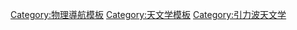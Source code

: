 {{navbox
|name   = 引力波
|title  = [[引力波天文学]]
|bodyclass = hlist
|listclass = hlist
|image  = [[File:Gravitational-wave detector sensitivities and astrophysical gravitational-wave sources.png|120px]]
[[File:LISA-waves.jpg|120px]]

|group1 = [[引力波探测器|探测器]]
|list1 = {{Navbox subgroup

|group1 = 共振质量天线
|list1 = {{Navbox subgroup
|group1 = 运行中
|list1  = 
* {{link-en|MiniGrail|MiniGrail}}
* {{link-en|AURIGA|AURIGA}}
* {{link-en|Mario Schenberg|Mario Schenberg (Gravitational Wave Detector)}}

|group2 = 退役
|list2  =
* {{link-en|ALLEGRO|Allegro gravitational-wave detector}}
* [[棒狀重力波探測器]]
}}

|group2 = 地基干涉仪
|list2  = {{navbox subgroup
|group1 = 运行中
|list1  =
* {{link-en|AIGO|AIGO}}
* {{link-en|CLIO|CLIO}}
* {{link-en|GEO600|GEO600}}
* [[室女座干涉儀]]
** [[欧洲引力天文台]]
* [[激光干涉引力波天文台|先进激光干涉引力波天文台]] 
** [[LIGO科学合作组织]]

|group2 = 退役
|list2  =
* {{link-en|TAMA 300|TAMA 300}} 

|group3 = 建设中
|list3  =
* [[KAGRA|神冈引力波探测器（KAGRA）]]
* [[室女座干涉儀#先进室女座探测器|先进室女座探测器]]
** [[欧洲引力天文台]]

|group4 = 提议
|list4  =
* {{link-en|AIGO|AIGO}}
* [[爱因斯坦望远镜|爱因斯坦望远镜（ET）]]
* {{link-en|LIGO-India|INDIGO}}
* {{link-en|TOBA|Torsion-Bar Antenna}}

}}

|group3 = 天基干涉仪
|list3  = {{Navbox subgroup
|group1 = 退役
|list1  = 
*[[LISA Pathfinder]]

|group2 = 建设中
|list2  =
* [[天琴计划]]
* [[太极计划]]（[[微重力技术实验卫星|太极一号]]）
* [[激光干涉空间天线|LISA/eLISA]]

|group3 = 提议
|list3 =
* [[分赫兹干涉引力波天文台|DECIGO]]
* {{link-en|Big Bang Observer|Big Bang Observer}}
}}

|group4 = [[宇宙微波背景輻射|CMB]]偏振实验
|list4 = {{Navbox subgroup
|group1 = 退役
|list1 =
*[[BICEP]]
*[[BICEP2]]
*[[Keck Array]]

|group2 = 运行中
|list2 =
*[[BICEP3]]
*[[BICEP Array]]

|group3 = 建设中
|list3 = 
* [[阿里计划]]
}}
}}

|group5 = [[脉冲星计时阵]]
|list5 =
* [[欧洲脉冲星计时阵列|EPTA]]
* [[国际脉冲星计时阵列|IPTA]]
* [[北美纳赫兹引力波天文台|NANOGrav]]
* [[帕克斯天文台|PPTA]]

|group6 = 数据分析
|list6  =
* [[Einstein@Home]]
* {{le|PyCBC|PyCBC}}
* {{le|Zooniverse|Zooniverse}}

| group7 = 探测
|list7 = {{navbox subgroup
|group1 = 事件
|list1  =
* {{le|引力波观测列表|List of gravitational wave observations}}
* [[GW150914|GW150914（首次观测事件）]]
* [[GW151012]]
* [[GW151226]]
* [[GW170104]]
* [[GW170608]]
* [[GW170729]]
* [[GW170809]]
* [[GW170814]]
* [[GW170817]]（首次[[中子星碰撞]]事件）
* [[GW170818]]
* [[GW170823]]
* [[GW190412]]
* [[GW190521]]
* [[GW190814]]

|group2 = 方法
|list2  =
* [[广义相对论的实验验证]]
* [[引力波探测器]]
* {{le|干涉型引力波探测器|Interferometric gravitational wave detector}}
* [[脉冲星计时阵列]]
* [[脉冲双星]]
}}

| group8 = 理论
|list8 =
* [[引力波天文学]]
* [[重力波背景|引力波背景]]

| group9 = 效果/属性
|list9 =
* [[紅移]]
* [[啁啾質量]]

| group10 = 重力波源
|list10 =
* [[雙黑洞]]
* [[脈衝星]]
* [[引力坍縮]]
* [[极端质量比例旋]]
* [[大爆炸]]
}}<noinclude>
[[Category:物理導航模板]]
[[Category:天文学模板]]
[[Category:引力波天文学]]
</noinclude>